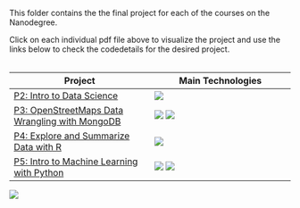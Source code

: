 This folder contains the the final project for each  of the courses on the Nanodegree.

Click on each individual pdf file above to visualize the project and use the links below to check the code\more details for the desired project.
<br>
<br>



Project | Main Technologies
------------- | -------------
[P2: Intro to Data Science](https://github.com/dmenin/UdacityDataAnalystNanoDegree/tree/master/2_IntroDS)  | ![](..//Miscellaneous//stats.png)
[P3: OpenStreetMaps Data Wrangling with MongoDB](https://github.com/dmenin/UdacityDataAnalystNanoDegree/tree/master/3_Mongo) | ![](..//Miscellaneous//mongo.png) ![](..//Miscellaneous//python.png)
[P4: Explore and Summarize Data with R](https://github.com/dmenin/UdacityDataAnalystNanoDegree/tree/master/4_R) | ![](..//Miscellaneous//R.png)
[P5: Intro to Machine Learning with Python](https://github.com/dmenin/UdacityDataAnalystNanoDegree/tree/master/5_MachineLearning/PythonProject) | ![](..//Miscellaneous//python.png) ![](..//Miscellaneous//ml.png)






![](..//Miscellaneous//cover2.png)



<style type="text/css">
.table {

    width: 700px

}
</style>